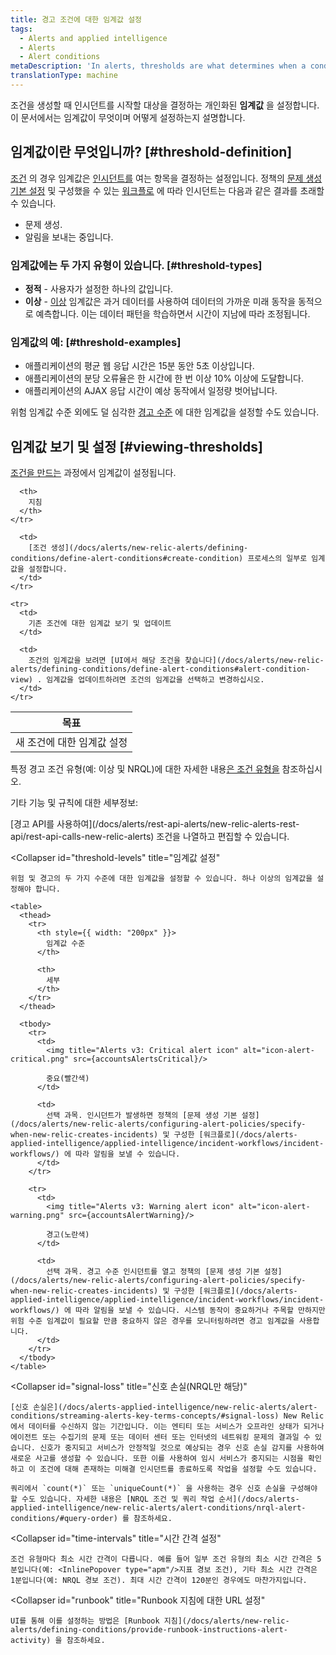 ```yaml
---
title: 경고 조건에 대한 임계값 설정
tags:
  - Alerts and applied intelligence
  - Alerts
  - Alert conditions
metaDescription: 'In alerts, thresholds are what determines when a condition will trigger an incident.'
translationType: machine
---
```




조건을 생성할 때 인시던트를 시작할 대상을 결정하는 개인화된 **임계값** 을 설정합니다. 이 문서에서는 임계값이 무엇이며 어떻게 설정하는지 설명합니다.

## 임계값이란 무엇입니까? [#threshold-definition]

[조건](/docs/using-new-relic/welcome-new-relic/get-started/glossary#alert-condition) 의 경우 임계값은 [인시던트를](/docs/new-relic-solutions/get-started/glossary/#alert-incident) 여는 항목을 결정하는 설정입니다. 정책의 [문제 생성 기본 설정](/docs/alerts/new-relic-alerts/configuring-alert-policies/specify-when-new-relic-creates-incidents) 및 구성했을 수 있는 [워크플로](/docs/alerts-applied-intelligence/applied-intelligence/incident-workflows/incident-workflows/) 에 따라 인시던트는 다음과 같은 결과를 초래할 수 있습니다.

* 문제 생성.
* 알림을 보내는 중입니다.

### 임계값에는 두 가지 유형이 있습니다. [#threshold-types]

* **정적** - 사용자가 설정한 하나의 값입니다.
* **이상** - [이상](/docs/alerts-applied-intelligence/new-relic-alerts/advanced-alerts/other-condition-types/create-anomaly-alert-conditions/#set-anomaly-thresholds) 임계값은 과거 데이터를 사용하여 데이터의 가까운 미래 동작을 동적으로 예측합니다. 이는 데이터 패턴을 학습하면서 시간이 지남에 따라 조정됩니다.

### 임계값의 예: [#threshold-examples]

* 애플리케이션의 평균 웹 응답 시간은 15분 동안 5초 이상입니다.
* 애플리케이션의 분당 오류율은 한 시간에 한 번 이상 10% 이상에 도달합니다.
* 애플리케이션의 AJAX 응답 시간이 예상 동작에서 일정량 벗어납니다.

위험 임계값 수준 외에도 덜 심각한 [경고 수준](#threshold-levels) 에 대한 임계값을 설정할 수도 있습니다.

## 임계값 보기 및 설정 [#viewing-thresholds]

[조건을 만드는](/docs/alerts/new-relic-alerts/defining-conditions/define-alert-conditions) 과정에서 임계값이 설정됩니다.

<table>
  <thead>
    <tr>
      <th style={{ width: "220px" }}>
        목표
      </th>

      <th>
        지침
      </th>
    </tr>
  </thead>

  <tbody>
    <tr>
      <td>
        새 조건에 대한 임계값 설정
      </td>

      <td>
        [조건 생성](/docs/alerts/new-relic-alerts/defining-conditions/define-alert-conditions#create-condition) 프로세스의 일부로 임계값을 설정합니다.
      </td>
    </tr>

    <tr>
      <td>
        기존 조건에 대한 임계값 보기 및 업데이트
      </td>

      <td>
        조건의 임계값을 보려면 [UI에서 해당 조건을 찾습니다](/docs/alerts/new-relic-alerts/defining-conditions/define-alert-conditions#alert-condition-view) . 임계값을 업데이트하려면 조건의 임계값을 선택하고 변경하십시오.
      </td>
    </tr>
  </tbody>
</table>

특정 경고 조건 유형(예: 이상 및 NRQL)에 대한 자세한 내용[은 조건 유형을](/docs/alerts/new-relic-alerts/defining-conditions/define-alert-conditions#condition-types) 참조하십시오.

기타 기능 및 규칙에 대한 세부정보:

<CollapserGroup>
  <Collapser
    id="use-api"
    title="알림 API 사용"
  >
    [경고 API를 사용하여](/docs/alerts/rest-api-alerts/new-relic-alerts-rest-api/rest-api-calls-new-relic-alerts) 조건을 나열하고 편집할 수 있습니다.
  </Collapser>

  <Collapser
    id="threshold-levels"
    title="임계값 설정"
  >
    위험 및 경고의 두 가지 수준에 대한 임계값을 설정할 수 있습니다. 하나 이상의 임계값을 설정해야 합니다.

    <table>
      <thead>
        <tr>
          <th style={{ width: "200px" }}>
            임계값 수준
          </th>

          <th>
            세부
          </th>
        </tr>
      </thead>

      <tbody>
        <tr>
          <td>
            <img title="Alerts v3: Critical alert icon" alt="icon-alert-critical.png" src={accountsAlertsCritical}/>

            중요(빨간색)
          </td>

          <td>
            선택 과목. 인시던트가 발생하면 정책의 [문제 생성 기본 설정](/docs/alerts/new-relic-alerts/configuring-alert-policies/specify-when-new-relic-creates-incidents) 및 구성한 [워크플로](/docs/alerts-applied-intelligence/applied-intelligence/incident-workflows/incident-workflows/) 에 따라 알림을 보낼 수 있습니다.
          </td>
        </tr>

        <tr>
          <td>
            <img title="Alerts v3: Warning alert icon" alt="icon-alert-warning.png" src={accountsAlertWarning}/>

            경고(노란색)
          </td>

          <td>
            선택 과목. 경고 수준 인시던트를 열고 정책의 [문제 생성 기본 설정](/docs/alerts/new-relic-alerts/configuring-alert-policies/specify-when-new-relic-creates-incidents) 및 구성한 [워크플로](/docs/alerts-applied-intelligence/applied-intelligence/incident-workflows/incident-workflows/) 에 따라 알림을 보낼 수 있습니다. 시스템 동작이 중요하거나 주목할 만하지만 위험 수준 임계값이 필요할 만큼 중요하지 않은 경우를 모니터링하려면 경고 임계값을 사용합니다.
          </td>
        </tr>
      </tbody>
    </table>
  </Collapser>

  <Collapser
    id="signal-loss"
    title="신호 손실(NRQL만 해당)"
  >
    [신호 손실은](/docs/alerts-applied-intelligence/new-relic-alerts/alert-conditions/streaming-alerts-key-terms-concepts/#signal-loss) New Relic에서 데이터를 수신하지 않는 기간입니다. 이는 엔티티 또는 서비스가 오프라인 상태가 되거나 에이전트 또는 수집기의 문제 또는 데이터 센터 또는 인터넷의 네트워킹 문제의 결과일 수 있습니다. 신호가 중지되고 서비스가 안정적일 것으로 예상되는 경우 신호 손실 감지를 사용하여 새로운 사고를 생성할 수 있습니다. 또한 이를 사용하여 임시 서비스가 중지되는 시점을 확인하고 이 조건에 대해 존재하는 미해결 인시던트를 종료하도록 작업을 설정할 수도 있습니다.

    쿼리에서 `count(*)` 또는 `uniqueCount(*)` 을 사용하는 경우 신호 손실을 구성해야 할 수도 있습니다. 자세한 내용은 [NRQL 조건 및 쿼리 작업 순서](/docs/alerts-applied-intelligence/new-relic-alerts/alert-conditions/nrql-alert-conditions/#query-order) 를 참조하세요.
  </Collapser>

  <Collapser
    id="time-intervals"
    title="시간 간격 설정"
  >
    조건 유형마다 최소 시간 간격이 다릅니다. 예를 들어 일부 조건 유형의 최소 시간 간격은 5분입니다(예: <InlinePopover type="apm"/>지표 경보 조건), 기타 최소 시간 간격은 1분입니다(예: NRQL 경보 조건). 최대 시간 간격이 120분인 경우에도 마찬가지입니다.
  </Collapser>

  <Collapser
    id="runbook"
    title="Runbook 지침에 대한 URL 설정"
  >
    UI를 통해 이를 설정하는 방법은 [Runbook 지침](/docs/alerts/new-relic-alerts/defining-conditions/provide-runbook-instructions-alert-activity) 을 참조하세요.
  </Collapser>
</CollapserGroup>